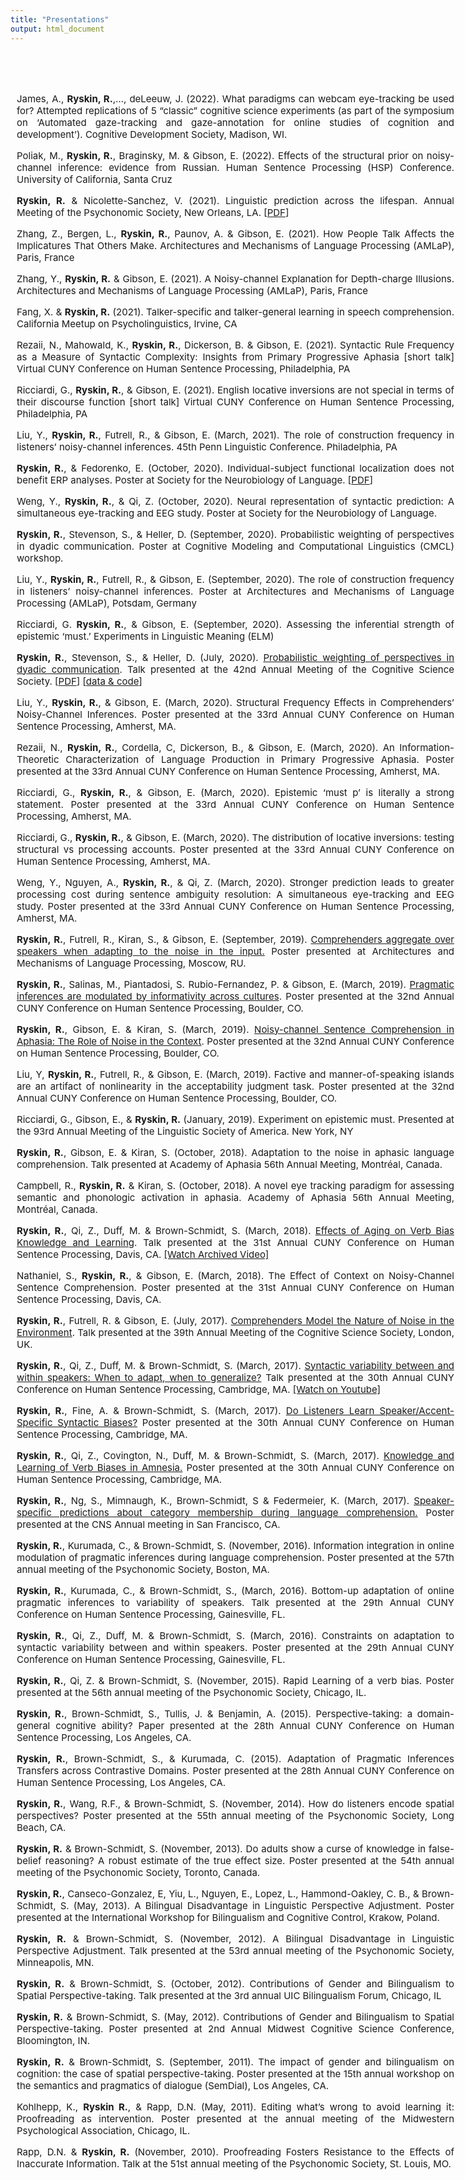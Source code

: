 ```yaml
---
title: "Presentations"
output: html_document
---
```

<style type="text/css">
.title {
  display: none;
}
</style>

<div class="row" style="text-align: justify; font-size:15px;  text-justify: inter-word; width: 700px; padding-top: 50px;padding-left: 10px">


James, A., **Ryskin, R.**,..., deLeeuw, J. (2022). What paradigms can webcam eye-tracking be used for? Attempted replications of 5 “classic” cognitive science experiments (as part of the symposium on 'Automated gaze-tracking
and gaze-annotation for online studies of cognition and development'). Cognitive Development Society, Madison, WI.

Poliak, M., **Ryskin, R.**, Braginsky, M. \& Gibson, E. (2022). Effects of the structural prior on noisy-channel inference: evidence from Russian. Human Sentence Processing (HSP) Conference. University of California, Santa Cruz

**Ryskin, R.** \& Nicolette-Sanchez, V. (2021). Linguistic prediction across the lifespan. Annual Meeting of the Psychonomic Society, New Orleans, LA. [[PDF](pdfs/Pnomics2021_pred_age.pdf)]
    
Zhang, Z., Bergen, L., **Ryskin, R.**, Paunov, A. \& Gibson, E. (2021). How People Talk Affects the Implicatures That Others Make. Architectures and Mechanisms of Language Processing (AMLaP), Paris, France

Zhang, Y., **Ryskin, R.** & Gibson, E. (2021). A Noisy-channel Explanation for Depth-charge Illusions.
Architectures and Mechanisms of Language Processing (AMLaP), Paris, France

Fang, X. & **Ryskin, R.** (2021). Talker-specific and talker-general learning in speech comprehension. California Meetup on Psycholinguistics, Irvine, CA

Rezaii, N., Mahowald, K., **Ryskin, R.**, Dickerson, B. & Gibson, E. (2021). Syntactic Rule Frequency as a Measure of Syntactic Complexity: Insights from Primary Progressive Aphasia [short talk] Virtual CUNY Conference on Human Sentence Processing, Philadelphia, PA

Ricciardi, G., **Ryskin, R.**, & Gibson, E. (2021). English locative inversions are not special in terms of their discourse function [short talk] Virtual CUNY Conference on Human Sentence Processing,
Philadelphia, PA

Liu, Y., **Ryskin, R.**, Futrell, R., & Gibson, E. (March, 2021). The role of construction frequency in listeners’ noisy-channel inferences. 45th Penn Linguistic Conference. Philadelphia, PA

**Ryskin, R.**, & Fedorenko, E. (October, 2020). Individual-subject functional localization does not benefit ERP analyses. Poster at Society for the Neurobiology of Language. [[PDF](pdfs/SNL2020poster_ERPfuncLoc.pdf)]

Weng, Y., **Ryskin, R.**, & Qi, Z. (October, 2020). Neural representation of syntactic prediction: A simultaneous eye-tracking and EEG study. Poster at Society for the Neurobiology of Language.

**Ryskin, R.**, Stevenson, S., & Heller, D. (September, 2020). Probabilistic weighting of perspectives in dyadic communication. Poster at Cognitive Modeling and Computational Linguistics (CMCL) workshop. 

Liu, Y., **Ryskin, R.**, Futrell, R., & Gibson, E. (September, 2020). The role of construction frequency in listeners’ noisy-channel inferences. Poster at Architectures and Mechanisms of Language Processing (AMLaP), Potsdam, Germany

Ricciardi, G. **Ryskin, R.**, & Gibson, E. (September, 2020). Assessing the inferential strength of epistemic 'must.' Experiments in Linguistic Meaning (ELM)

**Ryskin, R.**, Stevenson, S., & Heller, D. (July, 2020). [Probabilistic weighting of perspectives in dyadic communication](https://cognitivesciencesociety.org/cogsci20/papers/0050/index.html). Talk presented at the 42nd Annual Meeting of the Cognitive Science Society. [[PDF](pdfs/probabilisticweighting_0525.pdf)] [[data & code](github.com/raryskin/dyadPT)] 

Liu, Y., **Ryskin, R.**, & Gibson, E. (March, 2020). Structural Frequency Effects in Comprehenders’ Noisy-Channel Inferences. Poster presented at the 33rd Annual CUNY Conference on Human Sentence Processing, Amherst, MA.

Rezaii, N., **Ryskin, R.**, Cordella, C, Dickerson, B., & Gibson, E. (March, 2020). An Information-Theoretic Characterization of Language Production in Primary Progressive Aphasia. Poster presented at the 33rd Annual CUNY Conference on Human Sentence Processing, Amherst, MA.

Ricciardi, G., **Ryskin, R.**, & Gibson, E. (March, 2020). Epistemic ‘must p’ is literally a strong statement. Poster presented at the 33rd Annual CUNY Conference on Human Sentence Processing, Amherst, MA.

Ricciardi, G., **Ryskin, R.**, & Gibson, E. (March, 2020). The distribution of locative inversions: testing structural vs processing accounts. Poster presented at the 33rd Annual CUNY Conference on Human Sentence Processing, Amherst, MA.

Weng, Y., Nguyen, A., **Ryskin, R.**, & Qi, Z. (March, 2020). Stronger prediction leads to greater processing cost during sentence ambiguity resolution: A simultaneous eye-tracking and EEG study. Poster presented at the 33rd Annual CUNY Conference on Human Sentence Processing, Amherst, MA.

**Ryskin, R.**, Futrell, R., Kiran, S., & Gibson, E. (September, 2019). [Comprehenders aggregate over speakers when adapting to the noise in the input.](pdfs/AMLAP2019poster.pdf) Poster presented at Architectures and Mechanisms of Language Processing, Moscow, RU.

**Ryskin, R.**, Salinas, M., Piantadosi, S. Rubio-Fernandez, P. & Gibson, E. (March, 2019). [Pragmatic inferences are modulated by informativity across cultures](https://mfr.osf.io/render?url=https://osf.io/ta7jq/?action=download%26mode=render). Poster presented at the 32nd Annual CUNY Conference on Human Sentence Processing, Boulder, CO.
 
**Ryskin, R.**, Gibson, E. & Kiran, S. (March, 2019). [Noisy-channel Sentence Comprehension in Aphasia: The Role of Noise in the Context](https://mfr.osf.io/render?url=https://osf.io/v3abx/?action=download%26mode=render). Poster presented at the 32nd Annual CUNY Conference on Human Sentence Processing, Boulder, CO.

Liu, Y, **Ryskin, R.**, Futrell, R., & Gibson, E. (March, 2019). Factive and manner-of-speaking islands are an artifact of nonlinearity in the acceptability judgment task. Poster presented at the 32nd Annual CUNY Conference on Human Sentence Processing, Boulder, CO.

Ricciardi, G., Gibson, E., & **Ryskin, R.** (January, 2019). Experiment on epistemic must. Presented at the 93rd Annual Meeting of the Linguistic Society of America. New York, NY

**Ryskin, R.**, Gibson, E. & Kiran, S. (October, 2018). Adaptation to the noise in aphasic language comprehension. Talk presented at Academy of Aphasia 56th Annual Meeting, Montréal, Canada.

Campbell, R., **Ryskin, R.** & Kiran, S. (October, 2018). A novel eye tracking paradigm for assessing semantic and phonologic activation in aphasia. Academy of Aphasia 56th Annual Meeting, Montréal, Canada.

**Ryskin, R.**, Qi, Z., Duff, M. & Brown-Schmidt, S. (March, 2018). [Effects of Aging on Verb Bias Knowledge and Learning](https://osf.io/zxwqb/). Talk presented at the 31st Annual CUNY Conference on Human Sentence Processing, Davis, CA. [[Watch  Archived Video]](http://cdnapi.kaltura.com/index.php/extwidget/preview/partner_id/1770401/uiconf_id/28589212/entry_id/0_u4zf6fbl/embed/dynamic#t=00:41)

Nathaniel, S., **Ryskin, R.**, & Gibson, E. (March, 2018). The Effect of Context on Noisy-Channel Sentence Comprehension. Poster presented at the 31st Annual CUNY Conference on Human Sentence Processing, Davis, CA.

**Ryskin, R.**, Futrell, R. & Gibson, E. (July, 2017). [Comprehenders Model the Nature of Noise in the Environment](https://mfr.osf.io/render?url=https://osf.io/4fjz8/?action=download%26mode=render). Talk presented at the 39th Annual Meeting of the Cognitive Science Society, London, UK.

**Ryskin, R.**, Qi, Z., Duff, M. & Brown-Schmidt, S. (March, 2017). [Syntactic variability between and within speakers: When to adapt, when to generalize?](https://osf.io/3d5vu/) Talk presented at the 30th Annual CUNY Conference on Human Sentence Processing, Cambridge, MA. [[Watch on Youtube]](https://youtu.be/3xC4xsEhOp4?t=1h15m49s)

**Ryskin, R.**, Fine, A. & Brown-Schmidt, S. (March, 2017). [Do Listeners Learn Speaker/Accent-Specific Syntactic Biases?](https://osf.io/9srw6/) Poster presented at the 30th Annual CUNY Conference on Human Sentence Processing, Cambridge, MA.

**Ryskin, R.**, Qi, Z., Covington, N., Duff, M. & Brown-Schmidt, S. (March, 2017). [Knowledge and Learning of Verb Biases in Amnesia.](https://osf.io/e77wt/) Poster presented at the 30th Annual CUNY Conference on Human Sentence Processing, Cambridge, MA.

**Ryskin, R.**, Ng, S., Mimnaugh, K., Brown-Schmidt, S & Federmeier, K. (March, 2017). [Speaker-specific predictions about category membership during language comprehension.](https://osf.io/t39vt/) Poster presented at the CNS Annual meeting in San Francisco, CA.

**Ryskin, R.**, Kurumada, C., & Brown-Schmidt, S. (November, 2016). Information integration in online modulation of pragmatic inferences during language comprehension. Poster presented at the 57th annual meeting of the Psychonomic Society, Boston, MA.

**Ryskin, R.**, Kurumada, C., & Brown-Schmidt, S., (March, 2016). Bottom-up adaptation of online pragmatic inferences to variability of speakers. Talk presented at the 29th Annual CUNY Conference on Human Sentence Processing, Gainesville, FL.

**Ryskin, R.**, Qi, Z., Duff, M. & Brown-Schmidt, S. (March, 2016).  Constraints on adaptation to syntactic variability between and within speakers. Poster presented at the 29th Annual CUNY Conference on Human Sentence Processing, Gainesville, FL.

**Ryskin, R.**, Qi, Z. & Brown-Schmidt, S. (November, 2015). Rapid Learning of a verb bias. Poster presented at the 56th annual meeting of the Psychonomic Society, Chicago, IL.

**Ryskin, R.**, Brown-Schmidt, S., Tullis, J. & Benjamin, A. (2015). Perspective-taking: a domain-general cognitive ability? Paper presented at the 28th Annual CUNY Conference on Human Sentence Processing, Los Angeles, CA.

**Ryskin, R.**, Brown-Schmidt, S., & Kurumada, C. (2015). Adaptation of Pragmatic Inferences Transfers across Contrastive Domains. Poster presented at the 28th Annual CUNY Conference on Human Sentence Processing, Los Angeles, CA.

**Ryskin, R.**, Wang, R.F., & Brown-Schmidt, S. (November, 2014). How do listeners encode spatial perspectives? Poster presented at the 55th annual meeting of the Psychonomic Society, Long Beach, CA.

**Ryskin, R.** & Brown-Schmidt, S. (November, 2013). Do adults show a curse of knowledge in false-belief reasoning? A robust estimate of the true effect size. Poster presented at the 54th annual meeting of the Psychonomic Society, Toronto, Canada. 

**Ryskin, R.**, Canseco-Gonzalez, E, Yiu, L., Nguyen, E., Lopez, L., Hammond-Oakley, C. B., & Brown-Schmidt, S. (May, 2013). A Bilingual Disadvantage in Linguistic Perspective Adjustment. Poster presented at the International Workshop for Bilingualism and Cognitive Control, Krakow, Poland. 

**Ryskin, R.** & Brown-Schmidt, S. (November, 2012). A Bilingual Disadvantage in Linguistic Perspective Adjustment. Talk presented at the 53rd annual meeting of the Psychonomic Society, Minneapolis, MN. 

**Ryskin, R.** & Brown-Schmidt, S. (October, 2012). Contributions of Gender and Bilingualism to Spatial Perspective-taking. Talk presented at the 3rd annual UIC Bilingualism Forum, Chicago, IL 

**Ryskin, R.** & Brown-Schmidt, S. (May, 2012). Contributions of Gender and Bilingualism to Spatial Perspective-taking. Poster presented at 2nd Annual Midwest Cognitive Science Conference, Bloomington, IN. 

**Ryskin, R.** & Brown-Schmidt, S. (September, 2011). The impact of gender and bilingualism on cognition: the case of spatial perspective-taking. Poster presented at the 15th annual workshop on the semantics and pragmatics of dialogue (SemDial), Los Angeles, CA. 

Kohlhepp, K., **Ryskin R.**, & Rapp, D.N. (May, 2011). Editing what's wrong to avoid learning it: Proofreading as intervention. Poster presented at the annual meeting of the Midwestern Psychological Association, Chicago, IL.

Rapp, D.N. & **Ryskin, R.** (November, 2010). Proofreading Fosters Resistance to the Effects of Inaccurate Information. Talk at the 51st annual meeting of the Psychonomic Society, St. Louis, MO.

</div>
